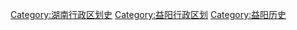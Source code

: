 [[Category:湖南行政区划史|Category:湖南行政区划史]]
[[Category:益阳行政区划|Category:益阳行政区划]]
[[Category:益阳历史|Category:益阳历史]]
